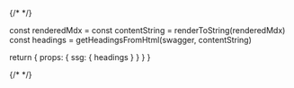 
{/* <!-- vale off --> */}

  const renderedMdx = <Mdx components={MDXComponents} />
  const contentString = renderToString(renderedMdx)
  const headings = getHeadingsFromHtml(swagger, contentString)

  return {
    props: {
      ssg: { headings }
    }
  }
}

<ApiReference networkName="hemi"/>
{/* <!-- vale on --> */}
